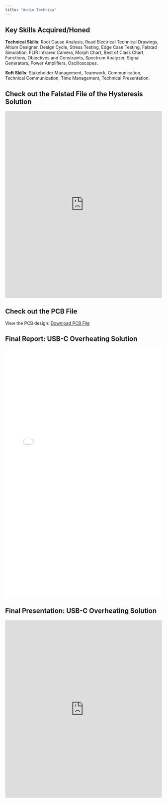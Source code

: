 ```yaml
---
title: "Audio Technica"
---
```

## Key Skills Acquired/Honed
**Technical Skills**: Root Cause Analysis, Read Electrical Technical Drawings, Altium Designer, Design Cycle, Stress Testing, Edge Case Testing, Falstad Simulation, FLIR Infrared Camera, Morph Chart, Best of Class Chart, Functions, Objectives and Constraints, Spectrum Analyzer, Signal Generators, Power Amplifiers, Oscilloscopes.

**Soft Skills**: Stakeholder Management, Teamwork, Communication, Technical Communication, Time Management, Technical Presentation.

## Check out the Falstad File of the Hysteresis Solution 
<iframe src="https://tinyurl.com/28lrda8h" width="100%" height="600px" style="border:none;">
    Your browser does not support iframes. Please visit the link directly: <a href="https://tinyurl.com/28lrda8h">Open Link</a>
</iframe>

## Check out the PCB File
<p>View the PCB design: <a href="path/to/E185.kicad.pcb" target="_blank">Download PCB File</a></p>


## Final Report: USB-C Overheating Solution
<iframe src="./AudioTechnicaReport.pdf" width="100%" height="800px" style="border:none;">
    This browser does not support PDFs. Please download the PDF to view it: <a href="./AudioTechnicaReport.pdf">Download PDF</a>
</iframe>

## Final Presentation: USB-C Overheating Solution
<iframe src="https://docs.google.com/presentation/d/e/2PACX-1vSw1yI-G1Fxv_7L3DHMc1L9rUJVPMxZMNnY6TfeD9KcuyrsA8YUdD1t1j4NkgQWynNYTNz3qlDPzfQC/embed?start=true&loop=true&delayms=3000" frameborder="0" width="100%" height="569" allowfullscreen="true" mozallowfullscreen="true" webkitallowfullscreen="true"></iframe>